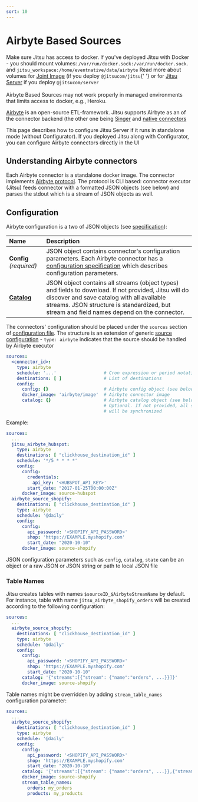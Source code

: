 ```yaml
---
sort: 10
---
```



# Airbyte Based Sources

<Hint>
    Make sure Jitsu has access to docker. If you've deployed Jitsu with Docker - you should mount volumes: <code inline={true}>/var/run/docker.sock:/var/run/docker.sock</code>.
    and <code inline={true}>jitsu_workspace:/home/eventnative/data/airbyte</code>
    Read more about volumes for <a href="/docs/deployment/deploy-with-docker/joint-image#environment-variables">Joint Image</a> (if you deploy <code inline={true}>@jitsucom/jitsu</code>{' '}
    or for <a href="/docs/deployment/deploy-with-docker/jitsu-server#volumes">Jitsu Server</a> if you deploy <code inline={true}>@jitsucom/server</code>
    <br /><br />
    Airbyte Based Sources may not work properly in managed environments that limits access to docker, e.g., Heroku.
</Hint>


[Airbyte](https://www.airbyte.io/) is an open-source ETL-framework. Jitsu supports Airbyte as an of the connector backend (the other one being [Singer](/docs/sources-configuration/singer) and [native connectors](/docs/sources-configuration)

This page describes how to configure Jitsu Server if it runs in standalone mode (without Configurator). If you deployed Jitsu along
with Configurator, you can configure Airbyte connectors directly in the UI

## Understanding Airbyte connectors

Each Airbyte connector is a standalone docker image. The connector implements [Airbyte protocol](https://docs.airbyte.io/understanding-airbyte/airbyte-specification).
The protocol is CLI based: connector executor (Jitsu) feeds connector with a formatted JSON objects (see below) and parses the stdout which is
a stream of JSON objects as well.


## Configuration

Airbyte configuration is a two of JSON objects (see [specification](https://docs.airbyte.io/understanding-airbyte/airbyte-specification#read)):


| Name | Description |
| :--- | :--- |
| **Config** *(required)* | JSON object contains connector's configuration parameters. Each Airbyte connector has a [configuration specification](https://docs.airbyte.io/understanding-airbyte/airbyte-specification#spec) which describes configuration parameters. |
| **[Catalog](https://docs.airbyte.io/understanding-airbyte/catalog)** | JSON object contains all streams (object types) and fields to download. If not provided, Jitsu will do discover and save catalog with all available streams. JSON structure is standardized, but stream and field names depend on the connector. |

The connectors' configuration should be placed under the `sources` section of [configuration file](/docs/configuration). The structure is an extension
of generic [source configuration](/docs/sources-configuration) - `type: airbyte` indicates that the source should be handled
by Airbyte executor

```yaml
sources:
  <connector_id>:
    type: airbyte
    schedule: '...'                  # Cron expression or period notation (@daily or @hourly)
    destinations: [ ]                # List of destinations
    config:
      config: {}                     # Airbyte config object (see below)
      docker_image: 'airbyte/image'  # Airbyte connector image
      catalog: {}                    # Airbyte catalog object (see below).
                                     # Optional. If not provided, all streams
                                     # will be synchronized
```

Example:

```yaml
sources:
  ...
  jitsu_airbyte_hubspot:
    type: airbyte
    destinations: [ "clickhouse_destination_id" ]
    schedule: '*/5 * * * *'
    config:
      config:
        credentials:
          api_key: '<HUBSPOT_API_KEY>'
        start_date: "2017-01-25T00:00:00Z"
      docker_image: source-hubspot
  airbyte_source_shopify:
    destinations: [ "clickhouse_destination_id" ]
    type: airbyte
    schedule: '@daily'
    config:
      config:
        api_password: '<SHOPIFY_API_PASSWORD>'
        shop: 'https://EXAMPLE.myshopify.com'
        start_date: "2020-10-10"
      docker_image: source-shopify

```

<Hint>
  JSON configuration parameters such as <code inline="true">config</code>, <code inline="true">catalog</code>, <code inline="true">state</code> can be an object or a raw JSON or JSON string or path to local JSON file
</Hint>

### Table Names

Jitsu creates tables with names `$sourceID_$AirbyteStreamName` by default. For instance, table with name `jitsu_airbyte_shopify_orders` will be created according to the following configuration:

```yaml
sources:
  ...
  airbyte_source_shopify:
    destinations: [ "clickhouse_destination_id" ]
    type: airbyte
    schedule: '@daily'
    config:
      config:
        api_password: '<SHOPIFY_API_PASSWORD>'
        shop: 'https://EXAMPLE.myshopify.com'
        start_date: "2020-10-10"
      catalog: '{"streams":[{"stream": {"name":"orders", ...}}]}'
      docker_image: source-shopify
```

Table names might be overridden by adding `stream_table_names` configuration parameter:

```yaml
sources:
  ...
  airbyte_source_shopify:
    destinations: [ "clickhouse_destination_id" ]
    type: airbyte
    schedule: '@daily'
    config:
      config:
        api_password: '<SHOPIFY_API_PASSWORD>'
        shop: 'https://EXAMPLE.myshopify.com'
        start_date: "2020-10-10"
      catalog: '{"streams":[{"stream": {"name":"orders", ...}},{"stream": {"name":"products", ...}}]}'
      docker_image: source-shopify
      stream_table_names:
        orders: my_orders
        products: my_products
```
